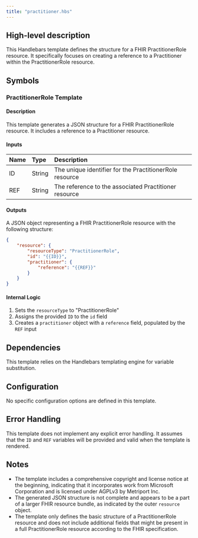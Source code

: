 ```yaml
---
title: "practitioner.hbs"
---
```


## High-level description
This Handlebars template defines the structure for a FHIR PractitionerRole resource. It specifically focuses on creating a reference to a Practitioner within the PractitionerRole resource.

## Symbols

### PractitionerRole Template
#### Description
This template generates a JSON structure for a FHIR PractitionerRole resource. It includes a reference to a Practitioner resource.

#### Inputs
| Name | Type | Description |
|:-----|:-----|:------------|
| ID   | String | The unique identifier for the PractitionerRole resource |
| REF  | String | The reference to the associated Practitioner resource |

#### Outputs
A JSON object representing a FHIR PractitionerRole resource with the following structure:
```json
{
    "resource": {
        "resourceType": "PractitionerRole",
        "id": "{{ID}}",
        "practitioner": {
            "reference": "{{REF}}"
        }
    }
}
```

#### Internal Logic
1. Sets the `resourceType` to "PractitionerRole"
2. Assigns the provided `ID` to the `id` field
3. Creates a `practitioner` object with a `reference` field, populated by the `REF` input

## Dependencies
This template relies on the Handlebars templating engine for variable substitution.

## Configuration
No specific configuration options are defined in this template.

## Error Handling
This template does not implement any explicit error handling. It assumes that the `ID` and `REF` variables will be provided and valid when the template is rendered.

## Notes
- The template includes a comprehensive copyright and license notice at the beginning, indicating that it incorporates work from Microsoft Corporation and is licensed under AGPLv3 by Metriport Inc.
- The generated JSON structure is not complete and appears to be a part of a larger FHIR resource bundle, as indicated by the outer `resource` object.
- The template only defines the basic structure of a PractitionerRole resource and does not include additional fields that might be present in a full PractitionerRole resource according to the FHIR specification.